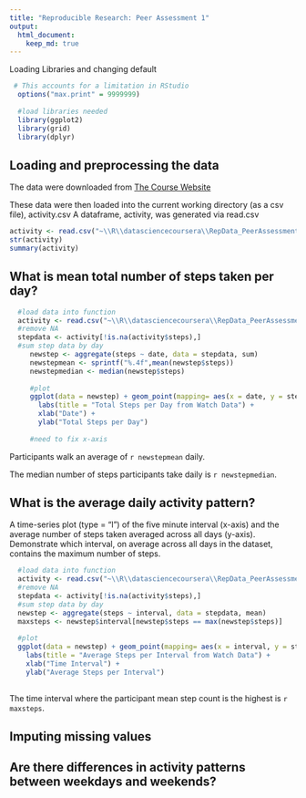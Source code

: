 ```yaml
---
title: "Reproducible Research: Peer Assessment 1"
output: 
  html_document:
    keep_md: true
---
```


Loading Libraries and changing default
```r
 # This accounts for a limitation in RStudio
  options("max.print" = 9999999)
  
  #load libraries needed
  library(ggplot2)
  library(grid)
  library(dplyr)
```

## Loading and preprocessing the data

The data were downloaded from [The Course Website](https://d396qusza40orc.cloudfront.net/repdata%2Fdata%2Factivity.zip)

These data were then loaded into the current working directory (as a csv file), activity.csv
A dataframe, activity, was generated via read.csv

```r
activity <- read.csv("~\\R\\datasciencecoursera\\RepData_PeerAssessment1\\activity.csv")
str(activity)
summary(activity)
```


## What is mean total number of steps taken per day?

```r
 
  #load data into function
  activity <- read.csv("~\\R\\datasciencecoursera\\RepData_PeerAssessment1\\activity.csv")
  #remove NA
  stepdata <- activity[!is.na(activity$steps),]
  #sum step data by day
     newstep <- aggregate(steps ~ date, data = stepdata, sum)
     newstepmean <- sprintf("%.4f",mean(newstep$steps))
     newstepmedian <- median(newstep$steps)
     
     #plot
     ggplot(data = newstep) + geom_point(mapping= aes(x = date, y = steps)) +
       labs(title = "Total Steps per Day from Watch Data") +
       xlab("Date") +
       ylab("Total Steps per Day")
       
     #need to fix x-axis
```

Participants walk an average of `r newstepmean` daily.

The median number of steps participants take daily is `r newstepmedian`.


## What is the average daily activity pattern?
A time-series plot (type = "l") of the five minute interval (x-axis) and the average number of steps taken averaged across all days (y-axis).
Demonstrate which interval, on average across all days in the dataset, contains the maximum number of steps.

```r

  #load data into function
  activity <- read.csv("~\\R\\datasciencecoursera\\RepData_PeerAssessment1\\activity.csv")
  #remove NA
  stepdata <- activity[!is.na(activity$steps),]
  #sum step data by day
  newstep <- aggregate(steps ~ interval, data = stepdata, mean)
  maxsteps <- newstep$interval[newstep$steps == max(newstep$steps)]
  
  #plot
  ggplot(data = newstep) + geom_point(mapping= aes(x = interval, y = steps)) +
    labs(title = "Average Steps per Interval from Watch Data") +
    xlab("Time Interval") +
    ylab("Average Steps per Interval")
  
```
  
  The time interval where the participant mean step count is the highest is `r maxsteps`.


## Imputing missing values



## Are there differences in activity patterns between weekdays and weekends?
